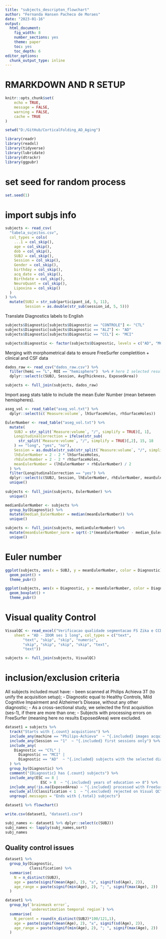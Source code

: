 ```yaml
---
title: "subjects_descripton_flowchart"
author: "Fernanda Hansen Pacheco de Moraes"
date: "2023-01-16"
output:
  html_document: 
    fig_width: 8
    number_sections: yes
    theme: paper
    toc: yes
    toc_depth: 6
editor_options: 
  chunk_output_type: inline
---
```


# RMARKDOWN AND R SETUP
```r
knitr::opts_chunk$set(
	echo = TRUE,
	message = FALSE,
	warning = FALSE,
	cache = TRUE
)
```

```r
setwd("D:/GitHub/CorticalFolding_AD_Aging")
```

```r
library(readr)
library(readxl)
library(tidyverse)
library(lubridate)
library(dtrackr)
library(ggpubr)
```

# set seed for random process

```r
set.seed(1)
```

# import subjs info

```r
subjects <- read_csv(
  "tabela_sujeitos.csv",
  col_types = cols(
    ...1 = col_skip(),
    age = col_skip(),
    dob = col_skip(),
    SUBJ = col_skip(),
    Session = col_skip(),
    Gender = col_skip(),
    birthday = col_skip(),
    acq_date = col_skip(),
    Birthdate = col_skip(),
    NeuroQuant = col_skip(),
    Lipoxina = col_skip()
  )
) %>%
  mutate(SUBJ = str_sub(participant_id, 5, 11),
         Session = as.double(str_sub(session_id, 5, 5)))
```

Translate Diagnostics labels to English

```r
subjects$Diagnostic[subjects$Diagnostic == "CONTROLE"] <- "CTL"
subjects$Diagnostic[subjects$Diagnostic == "ALZ"] <- "AD"
subjects$Diagnostic[subjects$Diagnostic == "CCL"] <- "MCI"

subjects$Diagnostic <- factor(subjects$Diagnostic, levels = c("AD", "MCI","CTL"))

```

Merging with morphometrical data to ensure FreeSurfer completition + clinical and CSF data

```r
dados_raw <- read_csv("dados_raw.csv") %>%
  filter(hemi == "L", ROI == "hemisphere")  %>% # here I selected results for the left hemisphere and ROI the complete hemisphere
  dplyr::select(c(SUBJ, Session, AvgThickness, ExposedArea))

subjects <- full_join(subjects, dados_raw)
```

Import aseg stats table to include the mean Euler Number (mean between hemispheres).

```r
aseg_vol <- read_table("aseg_vol.txt") %>%
  dplyr::select(c(`Measure:volume`, lhSurfaceHoles, rhSurfaceHoles))
```

```r
EulerNumber <- read_table("aseg_vol.txt") %>%
  mutate(
    SUBJ = str_split(`Measure:volume`, "/", simplify = TRUE)[, 1],
    LongitudinalCorrection = ifelse(str_sub(
      str_split(`Measure:volume`, "/", simplify = TRUE)[,2], 15, 18
    ) == "long", "yes", "no"),
    Session = as.double(str_sub(str_split(`Measure:volume`, "/", simplify = TRUE)[, 2], 13, 13)),
    lhEulerNumber = 2 - 2 * lhSurfaceHoles,
    rhEulerNumber = 2 - 2 * rhSurfaceHoles,
    meanEulerNumber = (lhEulerNumber + rhEulerNumber) / 2
  ) %>%
  filter(LongitudinalCorrection == "yes") %>%
  dplyr::select(c(SUBJ, Session, lhEulerNumber, rhEulerNumber, meanEulerNumber)) %>%
  unique()
  
subjects <- full_join(subjects, EulerNumber) %>%
  unique()

medianEulerNumber <- subjects %>%
  group_by(Diagnostic) %>%
  mutate(median_EulerNumber = median(meanEulerNumber)) %>%
  unique()

subjects <- full_join(subjects, medianEulerNumber) %>%
  mutate(meanEulerNumber_norm = sqrt(-1*(meanEulerNumber - median_EulerNumber))) %>%
  unique()

```

# Euler number

```r
ggplot(subjects, aes(x = SUBJ, y = meanEulerNumber, color = Diagnostic)) + 
  geom_point() +
  theme_pubr()

ggplot(subjects, aes(x = Diagnostic, y = meanEulerNumber, color = Diagnostic)) + 
  geom_boxplot() +
  theme_pubr()
```

# Visual quality Control

```r
VisualQC <- read_excel("Verificacao qualidade segmentacao FS Zika e CCD.xlsx", 
    sheet = "AD - IDOR ses 1 long", col_types = c("text", 
        "text", "skip", "skip", "numeric", 
        "skip", "skip", "skip", "skip", "text", 
        "text"))

subjects <- full_join(subjects, VisualQC)
```

# inclusion/exclusion criteria

All subjects included must have:
- been scanned at Philips Achieva 3T (to unify the acquisition setup);
- Diagnostic equal to Healthy Controls, Mild Cognitive Impairment and Alzheimer's Disease, without any other diagnostic;
- As a cross-sectional study, we selected the first acquisition (ses-1), if there are more than one;
- Subjects with processing errors on FreeSurfer (meaning here no results ExposedArea) were excluded.

```r
dataset1 = subjects %>%
  track("Starts with {.count} acquistions") %>%
  include_any(machine == "Philips-Achieva"  ~ "{.included} images acquired with Philips Achieva 3T") %>%
  include_any(Session == "1"  ~ "{.included} first sessions only") %>%
  include_any(
    Diagnostic == "CTL" |
      Diagnostic == "MCI" |
      Diagnostic == "AD"  ~ "{.included} subjects with the selected diagnostics (CTL, MCI or AD)"
  ) %>%
  group_by(Diagnostic) %>%
  comment("{Diagnostic} has {.count} subjects") %>%
  include_any(ESC == 8 |
                ESC > 8  ~ "{.included} years of education => 8") %>%
  include_any(!is.na(ExposedArea) ~ "{.included} processed with FreeSurfer") %>%
  exclude_all(Classification < 1  ~ "{.excluded} rejected on Visual QC") %>%
  ungroup(.messages = "Ends with {.total} subjects")

dataset1 %>% flowchart()

write.csv(dataset1, "dataset1.csv")
```

```r
subj_names <- dataset1 %>% dplyr::select(c(SUBJ)) 
subj_names <- lapply(subj_names,sort)
subj_names
```

## Quality control issues

```r

dataset1 %>%
  group_by(Diagnostic,
           Classification) %>%
  summarise(
    N = n_distinct(SUBJ),
    age = paste(signif(mean(Age), 2), "±", signif(sd(Age), 2)),
    age_range = paste(signif(min(Age), 2), "; ", signif(max(Age), 2))
  )

dataset1 %>%
  group_by(`brainmask error`,
           `underestimation temporal region`) %>%
  summarise(
    N_percent = round(n_distinct(SUBJ)*100/121,1),
    age = paste(signif(mean(Age), 2), "±", signif(sd(Age), 2)),
    age_range = paste(signif(min(Age), 2), "; ", signif(max(Age), 2))
  )

```

